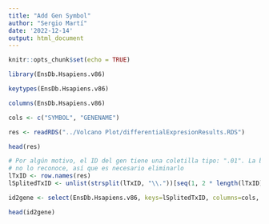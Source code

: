 ---
title: "Add Gen Symbol"
author: "Sergio Martí"
date: '2022-12-14'
output: html_document
---

```{r setup, include=FALSE}
knitr::opts_chunk$set(echo = TRUE)
```

```{r}
library(EnsDb.Hsapiens.v86)

keytypes(EnsDb.Hsapiens.v86)

columns(EnsDb.Hsapiens.v86)

cols <- c("SYMBOL", "GENENAME")

res <- readRDS("../Volcano Plot/differentialExpresionResults.RDS")

head(res)

# Por algún motivo, el ID del gen tiene una coletilla tipo: ".01". La base de datos
# no lo reconoce, así que es necesario eliminarlo
lTxID <- row.names(res)
lSplitedTxID <- unlist(strsplit(lTxID, "\\."))[seq(1, 2 * length(lTxID), 2)]

id2gene <- select(EnsDb.Hsapiens.v86, keys=lSplitedTxID, columns=cols, keytype="GENEID")

head(id2gene)
```

